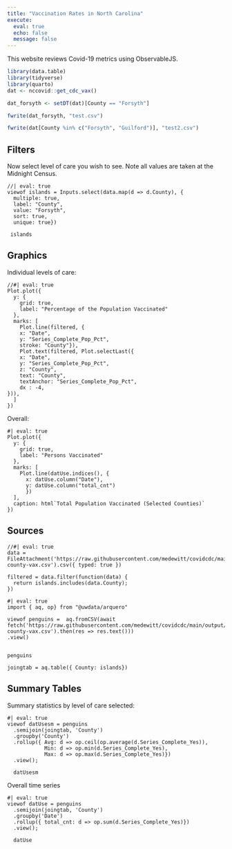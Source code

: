 ```yaml
---
title: "Vaccination Rates in North Carolina"
execute:
  eval: true
  echo: false
  message: false
---
```


This website reviews Covid-19 metrics using ObservableJS.

```r
library(data.table)
library(tidyverse)
library(quarto)
dat <- nccovid::get_cdc_vax()

dat_forsyth <- setDT(dat)[County == "Forsyth"]

fwrite(dat_forsyth, "test.csv")

fwrite(dat[County %in% c("Forsyth", "Guilford")], "test2.csv")
```

## Filters

Now select level of care you wish to see. 
Note all values are taken at the Midnight Census.

```ojs
//| eval: true
viewof islands = Inputs.select(data.map(d => d.County), {
  multiple: true, 
  label: "County", 
  value: "Forsyth",
  sort: true, 
  unique: true})
  
 islands
```

## Graphics

Individual levels of care:

```ojs
//#| eval: true
Plot.plot({
  y: {
    grid: true,
    label: "Percentage of the Population Vaccinated"
  },
  marks: [
    Plot.line(filtered, {
    x: "Date", 
    y: "Series_Complete_Pop_Pct", 
    stroke: "County"}),
    Plot.text(filtered, Plot.selectLast({
    x: "Date",
    y: "Series_Complete_Pop_Pct",
    z: "County",
    text: "County",
    textAnchor: "Series_Complete_Pop_Pct",
    dx : -4,
})),
  ]
})
```



Overall:



```ojs
#| eval: true
Plot.plot({
  y: {
    grid: true,
    label: "Persons Vaccinated"
  },
  marks: [
    Plot.line(datUse.indices(), {
      x: datUse.column("Date"), 
      y: datUse.column("total_cnt")
      })
  ],
  caption: html`Total Population Vaccinated (Selected Counties)`
})
```


## Sources

```ojs
//#| eval: true
data = FileAttachment('https://raw.githubusercontent.com/medewitt/covidcdc/main/output/nc-county-vax.csv').csv({ typed: true })
```

```ojs
filtered = data.filter(function(data) {
  return islands.includes(data.County);
})
```


```ojs
#| eval: true
import { aq, op} from "@uwdata/arquero"

viewof penguins =  aq.fromCSV(await fetch('https://raw.githubusercontent.com/medewitt/covidcdc/main/output/nc-county-vax.csv').then(res => res.text()))
.view()


penguins
```

```ojs

joingtab = aq.table({ County: islands})
```

## Summary Tables

Summary statistics by level of care selected:

```ojs
#| eval: true
viewof datUsesm = penguins
  .semijoin(joingtab, 'County')
  .groupby('County')
  .rollup({ Avg: d => op.ceil(op.average(d.Series_Complete_Yes)),
            Min: d => op.min(d.Series_Complete_Yes),
            Max: d => op.max(d.Series_Complete_Yes)})
  .view();
  
  datUsesm
```

Overall time series

```ojs
#| eval: true
viewof datUse = penguins
  .semijoin(joingtab, 'County')
  .groupby('Date')
  .rollup({ total_cnt: d => op.sum(d.Series_Complete_Yes)})
  .view();
  
  datUse
```